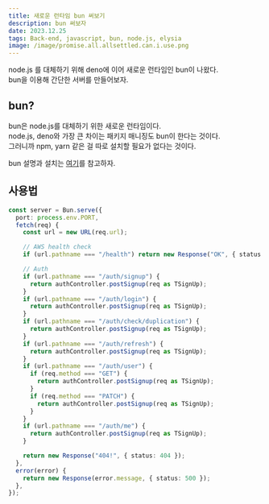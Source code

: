```yaml
---
title: 새로운 런타임 bun 써보기
description: bun 써보자
date: 2023.12.25
tags: Back-end, javascript, bun, node.js, elysia
image: /image/promise.all.allsettled.can.i.use.png
---
```


node.js 를 대체하기 위해 deno에 이어 새로운 런타임인 bun이 나왔다.  
bun을 이용해 간단한 서버를 만들어보자.

## bun?

bun은 node.js를 대체하기 위한 새로운 런타임이다.  
node.js, deno와 가장 큰 차이는 패키지 매니징도 bun이 한다는 것이다.  
그러니까 npm, yarn 같은 걸 따로 설치할 필요가 없다는 것이다.

bun 설명과 설치는 [여기](https://bun.sh/)를 참고하자.

## 사용법

```typescript
const server = Bun.serve({
  port: process.env.PORT,
  fetch(req) {
    const url = new URL(req.url);

    // AWS health check
    if (url.pathname === "/health") return new Response("OK", { status: 200 });

    // Auth
    if (url.pathname === "/auth/signup") {
      return authController.postSignup(req as TSignUp);
    }
    if (url.pathname === "/auth/login") {
      return authController.postSignup(req as TSignUp);
    }
    if (url.pathname === "/auth/check/duplication") {
      return authController.postSignup(req as TSignUp);
    }
    if (url.pathname === "/auth/refresh") {
      return authController.postSignup(req as TSignUp);
    }
    if (url.pathname === "/auth/user") {
      if (req.method === "GET") {
        return authController.postSignup(req as TSignUp);
      }
      if (req.method === "PATCH") {
        return authController.postSignup(req as TSignUp);
      }
    }
    if (url.pathname === "/auth/me") {
      return authController.postSignup(req as TSignUp);
    }

    return new Response("404!", { status: 404 });
  },
  error(error) {
    return new Response(error.message, { status: 500 });
  },
});
```
